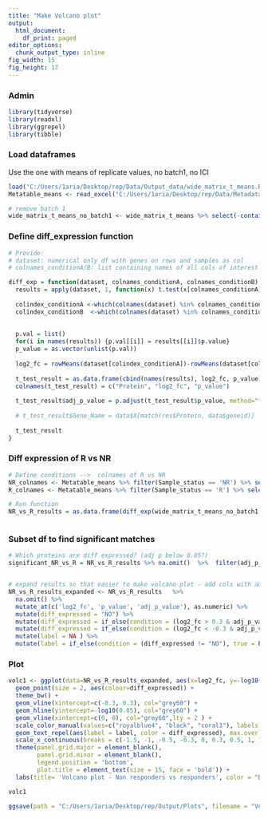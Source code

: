 ```yaml
---
title: "Make Volcano plot"
output:
  html_document:
    df_print: paged
editor_options:
  chunk_output_type: inline
fig_width: 15
fig_height: 17
---
```


### Admin

```r
library(tidyverse)
library(readxl)
library(ggrepel)
library(tibble)
```

### Load dataframes
Use the one with means of replicate values, no batch1, no ICI

```r

load("C:/Users/1aria/Desktop/rep/Data/Output_data/wide_matrix_t_means.Rda")
Metatable_means <- read_excel("C:/Users/1aria/Desktop/rep/Data/Metadata/Metatable_means.xlsx", sheet = "w nur")

# remove batch 1
wide_matrix_t_means_no_batch1 <- wide_matrix_t_means %>% select(-contains(c('NR_13', 'NR_14', 'NR_15', 'NR_16', 'NR_17', 'NR_18')))
```


### Define diff_expression function

```r
# Provide: 
# dataset: numerical only df with genes on rows and samples as col
# colnames_conditionA/B: list containing names of all cols of interest (eg NR vs R)

diff_exp = function(dataset, colnames_conditionA, colnames_conditionB) {
  results = apply(dataset, 1, function(x) t.test(x[colnames_conditionA], x[colnames_conditionB]))
  
  colindex_conditionA <-which(colnames(dataset) %in% colnames_conditionA)
  colindex_conditionB  <-which(colnames(dataset) %in% colnames_conditionB)
  
  
  p.val = list()
  for(i in names(results)) {p.val[[i]] = results[[i]]$p.value}
  p_value = as.vector(unlist(p.val))
  
  log2_fc = rowMeans(dataset[colindex_conditionA])-rowMeans(dataset[colindex_conditionB])
  
  t_test_result = as.data.frame(cbind(names(results), log2_fc, p_value))
  colnames(t_test_result) = c("Protein", "log2_fc", "p_value")
  
  t_test_result$adj_p_value = p.adjust(t_test_result$p_value, method="fdr")
  
  # t_test_result$Gene_Name = data$X[match(res$Protein, data$geneid)]
  
  t_test_result
}
```

### Diff expression of R vs NR

```r
# Define conditions -->  colnames of R vs NR
NR_colnames <- Metatable_means %>% filter(Sample_status == 'NR') %>% select(Sample_name) %>% as.list() %>% unlist()
R_colnames <- Metatable_means %>% filter(Sample_status == 'R') %>% select(Sample_name) %>% as.list() %>% unlist()

# Run function
NR_vs_R_results = as.data.frame(diff_exp(wide_matrix_t_means_no_batch1, colnames_conditionA =NR_colnames, colnames_conditionB =R_colnames ))



```

### Subset df to find significant matches

```r
# Which proteins are diff expressed? (adj p below 0.05?)
significant_NR_vs_R = NR_vs_R_results %>% na.omit()  %>%  filter(adj_p_value<0.05)  # 18 proteins are signid different expressed


# expand results so that easier to make volcano plot - add cols with additionak info
NR_vs_R_results_expanded <- NR_vs_R_results   %>% 
  na.omit() %>%
  mutate_at(c('log2_fc', 'p_value', 'adj_p_value'), as.numeric) %>%
  mutate(diff_expressed = "NO") %>%
  mutate(diff_expressed = if_else(condition = (log2_fc > 0.3 & adj_p_value < 0.05) , true = "UP", false = diff_expressed )) %>%
  mutate(diff_expressed = if_else(condition = (log2_fc < -0.3 & adj_p_value < 0.05) , true = "DOWN", false = diff_expressed ))   %>%
  mutate(label = NA ) %>%
  mutate(label = if_else(condition = (diff_expressed != "NO"), true = Protein, false = label))
```

### Plot

```r
volc1 <- ggplot(data=NR_vs_R_results_expanded, aes(x=log2_fc, y=-log10(adj_p_value))) + 
  geom_point(size = 2, aes(colour=diff_expressed)) +
  theme_bw() + 
  geom_vline(xintercept=c(-0.3, 0.3), col="grey60") +
  geom_hline(yintercept=-log10(0.05), col="grey60") +
  geom_vline(xintercept=c(0, 0), col="grey60",lty = 2 ) +
  scale_color_manual(values=c("royalblue4", "black", "coral3"), labels = c("Down-regulated", "Non significant", "Up-regulated")) +
  geom_text_repel(aes(label = label, color = diff_expressed), max.overlaps = Inf) +
  scale_x_continuous(breaks = c(-1.5, -1, -0.5, -0.3, 0, 0.3, 0.5, 1, 1.5), limits = c(-1.2, 1.2))+
  theme(panel.grid.major = element_blank(), 
        panel.grid.minor = element_blank(),
        legend.position = 'bottom',
        plot.title = element_text(size = 15, face = 'bold')) +
  labs(title= 'Volcano plot - Non responders vs responders', color = "Differentially expressed", x = 'log2(fold change)', y= '- log10(p-value)')

volc1

ggsave(path = "C:/Users/1aria/Desktop/rep/Output/Plots", filename = "Volcano_NR_vs_R.png",volc1,height=15,width=17,units="cm",dpi=200)
```
